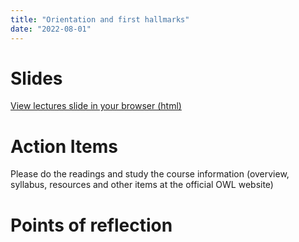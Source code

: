 ```yaml
---
title: "Orientation and first hallmarks"
date: "2022-08-01"
---
```


# Slides

[View lectures slide in your browser (html)](/slides/01-slides.html)

# Action Items

Please do the readings and study the course information (overview, syllabus, resources and other items at the official OWL website)


# Points of reflection


